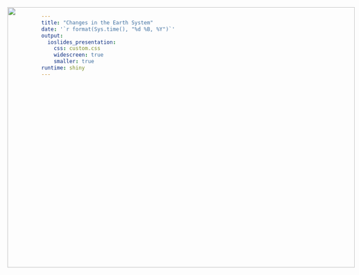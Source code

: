 ```yaml
---
title: "Changes in the Earth System"
date: '`r format(Sys.time(), "%d %B, %Y")`'
output: 
  ioslides_presentation:
    css: custom.css
    widescreen: true
    smaller: true
runtime: shiny
---
```


## 

<IMG STYLE="position:absolute; TOP:50px; LEFT:150px; WIDTH:800px; HEIGHT:600px" SRC="images/climatepeople.jpg">

## 

<IMG STYLE="position:absolute; TOP:50px; LEFT:150px; WIDTH:800px; HEIGHT:600px" SRC="images/eba_framework.jpg">
